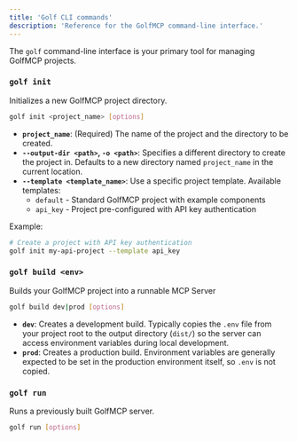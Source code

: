 ```yaml
---
title: 'Golf CLI commands'
description: 'Reference for the GolfMCP command-line interface.'
---
```


The `golf` command-line interface is your primary tool for managing GolfMCP projects.

### `golf init`

Initializes a new GolfMCP project directory.

```bash
golf init <project_name> [options]
```
*   **`project_name`**: (Required) The name of the project and the directory to be created.
*   **`--output-dir <path>`, `-o <path>`**: Specifies a different directory to create the project in. Defaults to a new directory named `project_name` in the current location.
*   **`--template <template_name>`**: Use a specific project template. Available templates:
    *   `default` - Standard GolfMCP project with example components
    *   `api_key` - Project pre-configured with API key authentication

Example:
```bash
# Create a project with API key authentication
golf init my-api-project --template api_key
```

### `golf build <env>`

Builds your GolfMCP project into a runnable MCP Server

```bash
golf build dev|prod [options]
```
*   **`dev`**: Creates a development build. Typically copies the `.env` file from your project root to the output directory (`dist/`) so the server can access environment variables during local development.
*   **`prod`**: Creates a production build. Environment variables are generally expected to be set in the production environment itself, so `.env` is not copied.

### `golf run`

Runs a previously built GolfMCP server.

```bash
golf run [options]
``` 